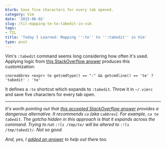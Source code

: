 ```yaml
---
blurb: Save five characters for every tab opened.
category: Vim
date: '2015-06-02'
slug: /til-mapping-te-to-tabedit-in-vim
tags:
- TIL
title: 'Today I Learned: Mapping '':te'' to '':tabedit'' in Vim'
type: post
---
```



Vim's `:tabedit` command seems long considering how often it's used. Applying logic from [this StackOverflow answer](http://stackoverflow.com/a/7515418/102401) produces this customization:

```bash{numberLines: true}
cnoreabbrev <expr> te getcmdtype() == ":" && getcmdline() == 'te' ? 'tabedit' : 'te'
```

It defines a `:te` shortcut which expands to `:tabedit`. Throw it in `~/.vimrc` and save five characters for every tab open.

---


_It's worth pointing out that [this accepted StackOverflow answer](http://stackoverflow.com/a/6638381/102401) provides a dangerous alternative. It recommends `ca` (aka `cabbrev`). For example, `ca te tabedit`. The gotcha hidden in this approach is that it expands across the command. Trying to run `:!ls /tmp/te/` will be altered to `:!ls /tmp/tabedit/`. Not so good._

_And, yes, I [added an answer](http://stackoverflow.com/a/30599815/102401) to help out there too._